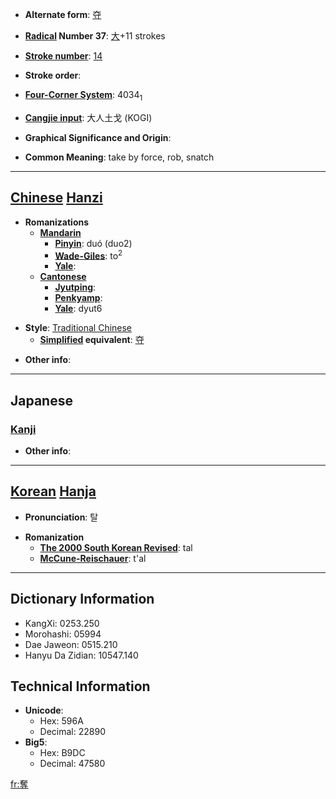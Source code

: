 * '''Alternate form''': [[夺]]

* '''[[Wiktionary:Chinese radical index| Radical]] Number 37''': [[Wiktionary:Chinese radical index 大|大]]+11 strokes

* '''[[Wiktionary:Chinese total strokes index|Stroke number]]''': [[Wiktionary:Chinese total strokes index 14|14]]

* '''Stroke order''': 

* '''[[Wiktionary:Chinese four corner index|Four-Corner System]]''': 4034<sub>1</sub>

* '''[[Wiktionary:Chinese Cangjie index|Cangjie input]]''': 大人土戈 (KOGI)

* '''Graphical Significance and Origin''': 

* '''Common Meaning''': take by force, rob, snatch

----

== [[Chinese]] [[Hanzi]] ==

* '''Romanizations'''
** '''[[Mandarin]]'''
*** '''[[Pinyin]]''': duó (duo2)
*** '''[[Wade-Giles]]''': to<sup>2</sup>
*** '''[[Yale]]''': 
** '''[[Cantonese]]'''
*** '''[[Jyutping]]''':
*** '''[[Penkyamp]]''': 
*** '''[[Yale]]''': dyut6

* '''Style''': [[Traditional Chinese]] 
** '''[[Simplified Chinese|Simplified]] equivalent''': [[夺]]

* '''Other info''': 

----

==Japanese==
===[[Kanji]]===
{{kanji|on readings=[[だつ]] (datsu)
|kun readings=[[うばう]] (ubau)
}}

* '''Other info''':  

----

== [[Korean]] [[Hanja]] ==

* '''Pronunciation''': 탈

* '''Romanization'''
** '''[[The 2000 South Korean Revised Romanization|The 2000 South Korean Revised]]''': tal
** '''[[McCune-Reischauer]]''': t'al

----

== Dictionary Information ==

* KangXi: 0253.250
* Morohashi: 05994
* Dae Jaweon: 0515.210
* Hanyu Da Zidian: 10547.140

== Technical Information ==

* '''Unicode''':
** Hex: 596A
** Decimal: 22890
* '''Big5''':
** Hex: B9DC
** Decimal: 47580

[[fr:奪]]
